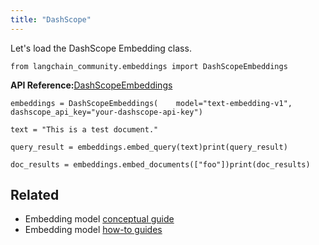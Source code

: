 ```yaml
---
title: "DashScope"
---
```


Let's load the DashScope Embedding class.

```
from langchain_community.embeddings import DashScopeEmbeddings
```

**API Reference:**[DashScopeEmbeddings](https://python.langchain.com/api_reference/community/embeddings/langchain_community.embeddings.dashscope.DashScopeEmbeddings.html)

```
embeddings = DashScopeEmbeddings(    model="text-embedding-v1", dashscope_api_key="your-dashscope-api-key")
```

```
text = "This is a test document."
```

```
query_result = embeddings.embed_query(text)print(query_result)
```

```
doc_results = embeddings.embed_documents(["foo"])print(doc_results)
```

## Related

* Embedding model [conceptual guide](/oss/concepts/embedding_models)
* Embedding model [how-to guides](/oss/how_to/#embedding-models)
